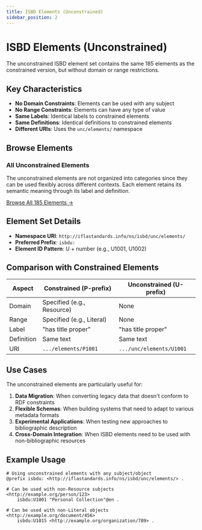 ```yaml
---
title: ISBD Elements (Unconstrained)
sidebar_position: 2
---
```


# ISBD Elements (Unconstrained)

The unconstrained ISBD element set contains the same 185 elements as the constrained version, but without domain or range restrictions.

## Key Characteristics

- **No Domain Constraints**: Elements can be used with any subject
- **No Range Constraints**: Elements can have any type of value
- **Same Labels**: Identical labels to constrained elements
- **Same Definitions**: Identical definitions to constrained elements
- **Different URIs**: Uses the `unc/elements/` namespace

## Browse Elements

<div style={{ background: '#fff', border: '2px solid #c2185b', borderRadius: '8px', padding: '24px', marginTop: '24px' }}>
  <h3 style={{ margin: '0 0 16px 0', color: '#c2185b' }}>All Unconstrained Elements</h3>
  <p style={{ color: '#666', marginBottom: '20px' }}>
    The unconstrained elements are not organized into categories since they can be used flexibly across different contexts. Each element retains its semantic meaning through its label and definition.
  </p>
  <a href="/docs/elements/unconstrained/elements" style={{ background: '#c2185b', color: 'white', padding: '10px 20px', borderRadius: '4px', textDecoration: 'none', display: 'inline-block' }}>
    Browse All 185 Elements →
  </a>
</div>

## Element Set Details

- **Namespace URI**: `http://iflastandards.info/ns/isbd/unc/elements/`
- **Preferred Prefix**: `isbdu:`
- **Element ID Pattern**: U + number (e.g., U1001, U1002)

## Comparison with Constrained Elements

| Aspect | Constrained (P-prefix) | Unconstrained (U-prefix) |
|--------|----------------------|-------------------------|
| Domain | Specified (e.g., Resource) | None |
| Range | Specified (e.g., Literal) | None |
| Label | "has title proper" | "has title proper" |
| Definition | Same text | Same text |
| URI | `.../elements/P1001` | `.../unc/elements/U1001` |

## Use Cases

The unconstrained elements are particularly useful for:

1. **Data Migration**: When converting legacy data that doesn't conform to RDF constraints
2. **Flexible Schemas**: When building systems that need to adapt to various metadata formats
3. **Experimental Applications**: When testing new approaches to bibliographic description
4. **Cross-Domain Integration**: When ISBD elements need to be used with non-bibliographic resources

## Example Usage

```turtle
# Using unconstrained elements with any subject/object
@prefix isbdu: <http://iflastandards.info/ns/isbd/unc/elements/> .

# Can be used with non-Resource subjects
<http://example.org/person/123> 
    isbdu:U1001 "Personal Collection"@en .

# Can be used with non-Literal objects
<http://example.org/document/456>
    isbdu:U1015 <http://example.org/organization/789> .
```
